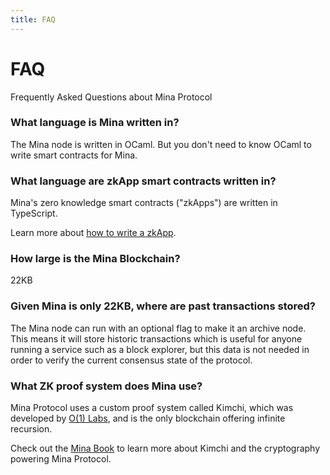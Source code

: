 ```yaml
---
title: FAQ
---
```



# FAQ


<Subhead>
Frequently Asked Questions about Mina Protocol
</Subhead>

### What language is Mina written in?

The Mina node is written in OCaml. But you don't need to know OCaml to write smart contracts for Mina.

### What language are zkApp smart contracts written in?

Mina's zero knowledge smart contracts ("zkApps") are written in TypeScript.

Learn more about [how to write a zkApp](/zkapps/how-to-write-a-zkapp).

### How large is the Mina Blockchain?

22KB

### Given Mina is only 22KB, where are past transactions stored?

The Mina node can run with an optional flag to make it an archive node. This means it will store historic transactions which is useful for anyone running a service such as a block explorer, but this data is not needed in order to verify the current consensus state of the protocol.

### What ZK proof system does Mina use?

Mina Protocol uses a custom proof system called Kimchi, which was developed by [O(1) Labs](https://o1labs.org/), and is the only blockchain offering infinite recursion.

Check out the [Mina Book](https://o1-labs.github.io/proof-systems/plonk/overview.html) to learn more about Kimchi and the cryptography powering Mina Protocol.
